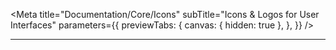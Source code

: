 
<Meta
  title="Documentation/Core/Icons"
  subTitle="Icons & Logos for User Interfaces"
  parameters={{
    previewTabs: {
      canvas: { hidden: true },
    },
  }}
/>

<hr />

<IconsDocumentation />
